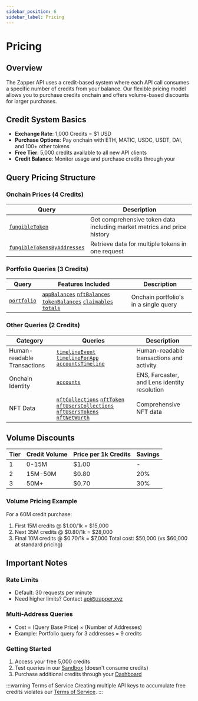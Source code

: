 ```yaml
---
sidebar_position: 6
sidebar_label: Pricing
---
```




# Pricing

## Overview
The Zapper API uses a credit-based system where each API call consumes a specific number of credits from your balance. Our flexible pricing model allows you to purchase credits onchain and offers volume-based discounts for larger purchases.

## Credit System Basics
- **Exchange Rate**: 1,000 Credits = $1 USD
- **Purchase Options**: Pay onchain with ETH, MATIC, USDC, USDT, DAI, and 100+ other tokens
- **Free Tier**: 5,000 credits available to all new API clients
- **Credit Balance**: Monitor usage and purchase credits through your <SignInDashboard />

## Query Pricing Structure

### Onchain Prices (4 Credits)
| Query | Description |
|-------|-------------|
| [`fungibleToken`](/docs/api/endpoints/onchain-prices#fungibletoken) | Get comprehensive token data including market metrics and price history |
| [`fungibleTokensByAddresses`](/docs/api/endpoints/onchain-prices#fungibletokensbyaddresses) | Retrieve data for multiple tokens in one request |

### Portfolio Queries (3 Credits)
| Query | Features Included | Description |
|-------|------------------|-------------|
| [`portfolio`](/docs/api/endpoints/portfolio) | [`appBalances`](/docs/api/endpoints/portfolio#2-app-balances-appbalances) [`nftBalances`](/docs/api/endpoints/portfolio#3-nft-balances-nftbalances) [`tokenBalances`](/docs/api/endpoints/portfolio#1-token-balances-tokenbalances) [`claimables`](/docs/api/endpoints/portfolio#5-claimables) [`totals`](/docs/api/endpoints/portfolio#4-portfolio-totals-totals) | Onchain portfolio's in a single query |

### Other Queries (2 Credits)
| Category | Queries | Description |
|----------|---------|-------------|
| Human-readable Transactions | [`timelineEvent`](/docs/api/endpoints/human-readable-transactions/timeline-event) [`timelineForApp`](/docs/api/endpoints/human-readable-transactions/app-timelines) [`accountsTimeline`](/docs/api/endpoints/human-readable-transactions/account-timelines) | Human-readable transactions and activity |
| Onchain Identity | [`accounts`](/docs/api/endpoints/onchain-identity#accounts) | ENS, Farcaster, and Lens identity resolution |
| NFT Data | [`nftCollections`](/docs/api/endpoints/nft-queries/nft-collections) [`nftToken`](/docs/api/endpoints/nft-queries/nft-token) [`nftUsersCollections`](/docs/api/endpoints/nft-queries/nft-collection-holdings) [`nftUsersTokens`](/docs/api/endpoints/nft-queries/nft-token-holdings) [`nftNetWorth`](/docs/api/endpoints/nft-queries/nft-net-worth)  | Comprehensive NFT data |


## Volume Discounts

| Tier | Credit Volume | Price per 1k Credits | Savings |
|------|---------------|---------------------|---------|
| 1 | 0-15M | $1.00 | - |
| 2 | 15M-50M | $0.80 | 20% |
| 3 | 50M+ | $0.70 | 30% |


<PricingCalculator />

### Volume Pricing Example
For a 60M credit purchase:
1. First 15M credits @ $1.00/1k = $15,000
2. Next 35M credits @ $0.80/1k = $28,000
3. Final 10M credits @ $0.70/1k = $7,000
Total cost: $50,000 (vs $60,000 at standard pricing)

## Important Notes

### Rate Limits
- Default: 30 requests per minute
- Need higher limits? Contact api@zapper.xyz

### Multi-Address Queries
- Cost = (Query Base Price) × (Number of Addresses)
- Example: Portfolio query for 3 addresses = 9 credits

### Getting Started
1. Access your free 5,000 credits
2. Test queries in our [Sandbox](/docs/api/sandbox) (doesn't consume credits)
3. Purchase additional credits through your [Dashboard](/dashboard)



:::warning Terms of Service
Creating multiple API keys to accumulate free credits violates our [Terms of Service](https://zapper.xyz/docs/api-terms-of-use.pdf).
:::
